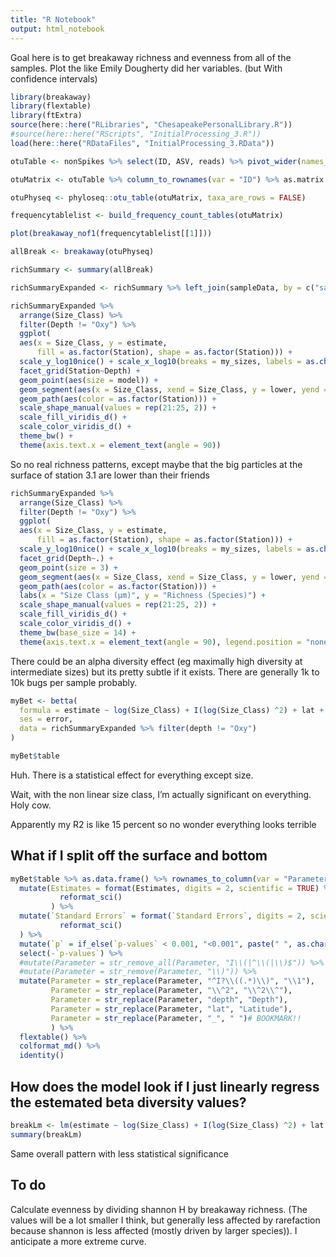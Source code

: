 ```yaml
---
title: "R Notebook"
output: html_notebook
---
```


Goal here is to get breakaway richness and evenness from all of the samples. Plot the like Emily Dougherty did her variables. (but With confidence intervals)

```r
library(breakaway)
library(flextable)
library(ftExtra)
source(here::here("RLibraries", "ChesapeakePersonalLibrary.R"))
#source(here::here("RScripts", "InitialProcessing_3.R"))
load(here::here("RDataFiles", "InitialProcessing_3.RData"))
```
```r
otuTable <- nonSpikes %>% select(ID, ASV, reads) %>% pivot_wider(names_from = ASV, values_from = reads, id_cols = ID)
```



```r
otuMatrix <- otuTable %>% column_to_rownames(var = "ID") %>% as.matrix %>% t()
```

```r
otuPhyseq <- phyloseq::otu_table(otuMatrix, taxa_are_rows = FALSE)
```



```r
frequencytablelist <- build_frequency_count_tables(otuMatrix)
```

```r
plot(breakaway_nof1(frequencytablelist[[1]]))
```

```r
allBreak <- breakaway(otuPhyseq)
```

```r
richSummary <- summary(allBreak)
```

```r
richSummaryExpanded <- richSummary %>% left_join(sampleData, by = c("sample_names" = "ID"))
```

```r
richSummaryExpanded %>%
  arrange(Size_Class) %>%
  filter(Depth != "Oxy") %>%
  ggplot(
  aes(x = Size_Class, y = estimate,
      fill = as.factor(Station), shape = as.factor(Station))) +
  scale_y_log10nice() + scale_x_log10(breaks = my_sizes, labels = as.character(my_sizes)) +
  facet_grid(Station~Depth) +
  geom_point(aes(size = model)) +
  geom_segment(aes(x = Size_Class, xend = Size_Class, y = lower, yend = upper, color = as.factor(Station))) +
  geom_path(aes(color = as.factor(Station))) +
  scale_shape_manual(values = rep(21:25, 2)) +
  scale_fill_viridis_d() +
  scale_color_viridis_d() +
  theme_bw() +
  theme(axis.text.x = element_text(angle = 90))
```

So no real richness patterns, except maybe that the big particles at the surface of station 3.1 are lower than their friends

```r
richSummaryExpanded %>%
  arrange(Size_Class) %>%
  filter(Depth != "Oxy") %>%
  ggplot(
  aes(x = Size_Class, y = estimate,
      fill = as.factor(Station), shape = as.factor(Station))) +
  scale_y_log10nice() + scale_x_log10(breaks = my_sizes, labels = as.character(my_sizes)) +
  facet_grid(Depth~.) +
  geom_point(size = 3) +
  geom_segment(aes(x = Size_Class, xend = Size_Class, y = lower, yend = upper, color = as.factor(Station)), arrow = arrow(angle = 70, length = unit(0.05, "in"), ends = "both")) +
  geom_path(aes(color = as.factor(Station))) +
  labs(x = "Size Class (μm)", y = "Richness (Species)") +
  scale_shape_manual(values = rep(21:25, 2)) +
  scale_fill_viridis_d() +
  scale_color_viridis_d() +
  theme_bw(base_size = 14) +
  theme(axis.text.x = element_text(angle = 90), legend.position = "none")
```

There could be an alpha diversity effect (eg maximally high diversity at intermediate sizes) but its pretty subtle if it exists. There are generally 1k to 10k bugs per sample probably.



```r
myBet <- betta(
  formula = estimate ~ log(Size_Class) + I(log(Size_Class) ^2) + lat +  I(lat^2) + depth,
  ses = error,
  data = richSummaryExpanded %>% filter(depth != "Oxy")
)
```

```r
myBet$table
```

Huh. There is a statistical effect for everything except size.

Wait, with the non linear size class, I'm actually significant on everything.
Holy cow.

Apparently my R2 is like 15 percent so no wonder everything looks terrible

## What if I split off the surface and bottom





```r



myBet$table %>% as.data.frame() %>% rownames_to_column(var = "Parameter") %>%
  mutate(Estimates = format(Estimates, digits = 2, scientific = TRUE) %>%
           reformat_sci()
         ) %>%
  mutate(`Standard Errors` = format(`Standard Errors`, digits = 2, scientific = TRUE) %>%
           reformat_sci()
  ) %>%
  mutate(`p` = if_else(`p-values` < 0.001, "<0.001", paste(" ", as.character(`p-values`)))) %>%
  select(-`p-values`) %>%
  #mutate(Parameter = str_remove_all(Parameter, "I\\(|^\\(|\\)$")) %>% # why won't it remove left facing parentheses
  #mutate(Parameter = str_remove(Parameter, "\\)")) %>%
  mutate(Parameter = str_replace(Parameter, "^I?\\((.*)\\)", "\\1"),
         Parameter = str_replace(Parameter, "\\^2", "\\^2\\^"),
         Parameter = str_replace(Parameter, "depth", "Depth"),
         Parameter = str_replace(Parameter, "lat", "Latitude"),
         Parameter = str_replace(Parameter, "_", " ")# BOOKMARK!!
         ) %>%
  flextable() %>%
  colformat_md() %>%
  identity()
```

## How does the model look if I just linearly regress the estemated beta diversity values?

```r
breakLm <- lm(estimate ~ log(Size_Class) + I(log(Size_Class) ^2) + lat +  I(lat^2) + depth, data = richSummaryExpanded)
summary(breakLm)
```
Same overall pattern with less statistical significance


## To do
Calculate evenness by dividing shannon H by breakaway richness. (The values will be a lot smaller I think, but generally less affected by rarefaction because shannon is less affected (mostly driven by larger species)). I anticipate a more extreme curve.
